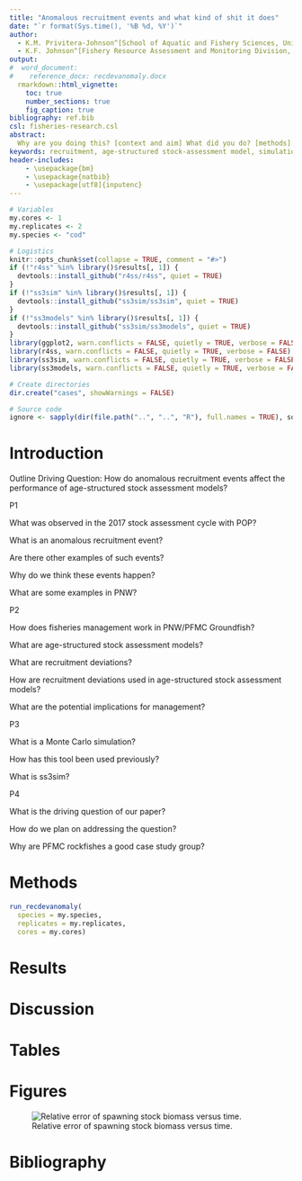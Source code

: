```yaml
---
title: "Anomalous recruitment events and what kind of shit it does"
date: "`r format(Sys.time(), '%B %d, %Y')`"
author:
  - K.M. Privitera-Johnson^[School of Aquatic and Fishery Sciences, University of Washington, Box 355020, Seattle, WA 98195, USA]
  - K.F. Johnson^[Fishery Resource Assessment and Monitoring Division, Northwest Fisheries Science Center, National Oceanic and Atmospheric Administration, 2725 Montlake Blvd E, Seattle, WA 98112, USA]
output:
#  word_document:
#    reference_docx: recdevanomaly.docx
  rmarkdown::html_vignette:
    toc: true
    number_sections: true
    fig_caption: true
bibliography: ref.bib
csl: fisheries-research.csl
abstract:
  Why are you doing this? [context and aim] What did you do? [methods] What did you find? [core results; say something useful; no motherhood statements] What does this mean? [interpretation in context] What is it good for? [application]
keywords: recruitment, age-structured stock-assessment model, simulation, Pacific ocean perch
header-includes:
    - \usepackage{bm}
    - \usepackage{natbib}
    - \usepackage[utf8]{inputenc}
---
```


```r

# Variables
my.cores <- 1
my.replicates <- 2
my.species <- "cod"

# Logistics
knitr::opts_chunk$set(collapse = TRUE, comment = "#>")
if (!"r4ss" %in% library()$results[, 1]) {
  devtools::install_github("r4ss/r4ss", quiet = TRUE)
}
if (!"ss3sim" %in% library()$results[, 1]) {
  devtools::install_github("ss3sim/ss3sim", quiet = TRUE)
}
if (!"ss3models" %in% library()$results[, 1]) {
  devtools::install_github("ss3sim/ss3models", quiet = TRUE)
}
library(ggplot2, warn.conflicts = FALSE, quietly = TRUE, verbose = FALSE)
library(r4ss, warn.conflicts = FALSE, quietly = TRUE, verbose = FALSE)
library(ss3sim, warn.conflicts = FALSE, quietly = TRUE, verbose = FALSE)
library(ss3models, warn.conflicts = FALSE, quietly = TRUE, verbose = FALSE)

# Create directories
dir.create("cases", showWarnings = FALSE)

# Source code
ignore <- sapply(dir(file.path("..", "..", "R"), full.names = TRUE), source)
```

# Introduction
 Outline
 Driving Question: How do anomalous recruitment events affect the performance of age-structured stock assessment models?
 
  P1
  
  What was observed in the 2017 stock assessment cycle with POP?
  
  What is an anomalous recruitment event?
  
  Are there other examples of such events?
  
  Why do we think these events happen?
  
  What are some examples in PNW?
  
  P2
  
  How does fisheries management work in PNW/PFMC Groundfish?
  
  What are age-structured stock assessment models?
  
  What are recruitment deviations?
  
  How are recruitment deviations used in age-structured stock assessment models?
  
  What are the potential implications for management?
  
  P3
  
  What is a Monte Carlo simulation?
  
  How has this tool been used previously?
  
  What is ss3sim?
  
  P4
  
  What is the driving question of our paper?
  
  How do we plan on addressing the question?
  
  Why are PFMC rockfishes a good case study group?

# Methods
```r
run_recdevanomaly(
  species = my.species,
  replicates = my.replicates,
  cores = my.cores)

```

# Results


# Discussion


# Tables


# Figures
![Relative error of spawning stock biomass versus time.](steepnessSSB.png)

# Bibliography
